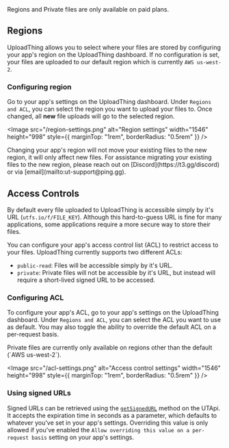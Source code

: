 
<Callout type="info">
  Regions and Private files are only available on paid plans.
</Callout>

## Regions

UploadThing allows you to select where your files are stored by configuring your
app's region on the UploadThing dashboard. If no configuration is set, your
files are uploaded to our default region which is currently `AWS us-west-2`.

### Configuring region

Go to your app's settings on the UploadThing dashboard. Under `Regions and ACL`,
you can select the region you want to upload your files to. Once changed, all
**new** file uploads will go to the selected region.


<Image
  src="/region-settings.png"
  alt="Region settings"
  width="1546"
  height="998"
  style={{ marginTop: "1rem", borderRadius: "0.5rem" }}
/>

<Callout type="info">
  Changing your app's region will not move your existing files to the new
  region, it will only affect new files. For assistance migrating your existing
  files to the new region, please reach out on [Discord](https://t3.gg/discord)
  or via [email](mailto:ut-support@ping.gg).
</Callout>

## Access Controls

By default every file uploaded to UploadThing is accessible simply by it's URL
(`utfs.io/f/FILE_KEY`). Although this hard-to-guess URL is fine for many
applications, some applications require a more secure way to store their files.

You can configure your app's access control list (ACL) to restrict access to
your files. UploadThing currently supports two different ACLs:

- `public-read`: Files will be accessible simply by it's URL.
- `private`: Private files will not be accessible by it's URL, but instead will
  require a short-lived signed URL to be accessed.

### Configuring ACL

To configure your app's ACL, go to your app's settings on the UploadThing
dashboard. Under `Regions and ACL`, you can select the ACL you want to use as
default. You may also toggle the ability to override the default ACL on a
per-request basis.

<Callout type="info">
  Private files are currently only available on regions other than the default
  (`AWS us-west-2`).
</Callout>

<Image
  src="/acl-settings.png"
  alt="Access control settings"
  width="1546"
  height="998"
  style={{ marginTop: "1rem", borderRadius: "0.5rem" }}
/>

### Using signed URLs

Signed URLs can be retrieved using the
[`getSignedURL`](/api-reference/ut-api#getsignedurl) method on the UTApi. It
accepts the expiration time in seconds as a parameter, which defaults to
whatever you've set in your app's settings. Overriding this value is only
allowed if you've enabled the
`Allow overriding this value on a per-request basis` setting on your app's
settings.
